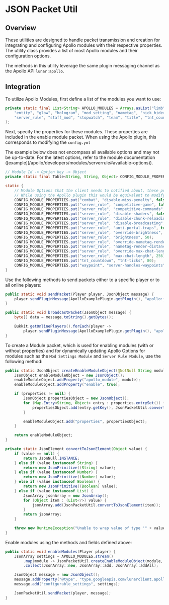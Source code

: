 
# JSON Packet Util

## Overview

These utilities are designed to handle packet transmission and creation for integrating and configuring Apollo modules with their respective properties. The utility class provides a list of most Apollo modules and their configuration options.

The methods in this utility leverage the same plugin messaging channel as the Apollo API `lunar:apollo`.

## Integration

To utilize Apollo Modules, first define a list of the modules you want to use:

```java
private static final List<String> APOLLO_MODULES = Arrays.asList("limb", "beam", "border", "chat", "colored_fire", "combat", "cooldown",
    "entity", "glow", "hologram", "mod_setting", "nametag", "nick_hider", "notification", "packet_enrichment", "rich_presence",
    "server_rule", "staff_mod", "stopwatch", "team", "title", "tnt_countdown", "transfer", "vignette", "waypoint"
);
```

Next, specify the properties for these modules. These properties are included in the enable module packet. When using the Apollo plugin, this corresponds to modifying the `config.yml`

<Callout type="warning" emoji="⚠️">
  The example below does not encompass all available options and may not be up-to-date.
  For the latest options, refer to the module documentation ([example](/apollo/developers/modules/serverrule#available-options)).
</Callout>

```java
// Module Id -> Option key -> Object
private static final Table<String, String, Object> CONFIG_MODULE_PROPERTIES = HashBasedTable.create();

static {
    // Module Options that the client needs to notified about, these properties are sent with the enable module packet
    // While using the Apollo plugin this would be equivalent to modifying the config.yml
    CONFIG_MODULE_PROPERTIES.put("combat", "disable-miss-penalty", false);
    CONFIG_MODULE_PROPERTIES.put("server_rule", "competitive-game", false);
    CONFIG_MODULE_PROPERTIES.put("server_rule", "competitive-commands", Arrays.asList("/server", "/servers", "/hub"));
    CONFIG_MODULE_PROPERTIES.put("server_rule", "disable-shaders", false);
    CONFIG_MODULE_PROPERTIES.put("server_rule", "disable-chunk-reloading", false);
    CONFIG_MODULE_PROPERTIES.put("server_rule", "disable-broadcasting", false);
    CONFIG_MODULE_PROPERTIES.put("server_rule", "anti-portal-traps", true);
    CONFIG_MODULE_PROPERTIES.put("server_rule", "override-brightness", false);
    CONFIG_MODULE_PROPERTIES.put("server_rule", "brightness", 50);
    CONFIG_MODULE_PROPERTIES.put("server_rule", "override-nametag-render-distance", false);
    CONFIG_MODULE_PROPERTIES.put("server_rule", "nametag-render-distance", 64);
    CONFIG_MODULE_PROPERTIES.put("server_rule", "override-max-chat-length", false);
    CONFIG_MODULE_PROPERTIES.put("server_rule", "max-chat-length", 256);
    CONFIG_MODULE_PROPERTIES.put("tnt_countdown", "tnt-ticks", 80);
    CONFIG_MODULE_PROPERTIES.put("waypoint", "server-handles-waypoints", false);
}
```

Use the following methods to send packets either to a specific player or to all online players:

```java
public static void sendPacket(Player player, JsonObject message) {
    player.sendPluginMessage(ApolloExamplePlugin.getPlugin(), "apollo:json", message.toString().getBytes());
}

public static void broadcastPacket(JsonObject message) {
    byte[] data = message.toString().getBytes();

    Bukkit.getOnlinePlayers().forEach(player ->
        player.sendPluginMessage(ApolloExamplePlugin.getPlugin(), "apollo:json", data));
}
```

To create a Module packet, which is used for enabling modules (with or without properties) and for dynamically updating Apollo Options for modules such as the `Mod Settings Module` and `Server Rule Module`, use the following method:

```java
public static JsonObject createEnableModuleObject(@NotNull String module, Map<String, Object> properties) {
    JsonObject enableModuleObject = new JsonObject();
    enableModuleObject.addProperty("apollo_module", module);
    enableModuleObject.addProperty("enable", true);

    if (properties != null) {
        JsonObject propertiesObject = new JsonObject();
        for (Map.Entry<String, Object> entry : properties.entrySet()) {
            propertiesObject.add(entry.getKey(), JsonPacketUtil.convertToJsonElement(entry.getValue()));
        }

        enableModuleObject.add("properties", propertiesObject);
    }

    return enableModuleObject;
}

private static JsonElement convertToJsonElement(Object value) {
    if (value == null) {
        return JsonNull.INSTANCE;
    } else if (value instanceof String) {
        return new JsonPrimitive((String) value);
    } else if (value instanceof Number) {
        return new JsonPrimitive((Number) value);
    } else if (value instanceof Boolean) {
        return new JsonPrimitive((Boolean) value);
    } else if (value instanceof List) {
        JsonArray jsonArray = new JsonArray();
        for (Object item : (List<?>) value) {
            jsonArray.add(JsonPacketUtil.convertToJsonElement(item));
        }
        return jsonArray;
    }

    throw new RuntimeException("Unable to wrap value of type '" + value.getClass().getSimpleName() + "'!");
}
```

Enable modules using the methods and fields defined above:

```java
public static void enableModules(Player player) {
    JsonArray settings = APOLLO_MODULES.stream()
        .map(module -> JsonPacketUtil.createEnableModuleObject(module, CONFIG_MODULE_PROPERTIES.row(module)))
        .collect(JsonArray::new, JsonArray::add, JsonArray::addAll);

    JsonObject message = new JsonObject();
    message.addProperty("@type", "type.googleapis.com/lunarclient.apollo.configurable.v1.OverrideConfigurableSettingsMessage");
    message.add("configurable_settings", settings);

    JsonPacketUtil.sendPacket(player, message);
}
```
